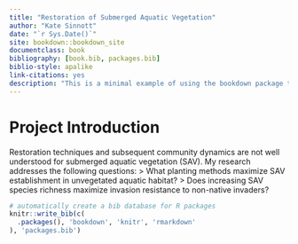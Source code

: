 ```yaml
--- 
title: "Restoration of Submerged Aquatic Vegetation"
author: "Kate Sinnott"
date: "`r Sys.Date()`"
site: bookdown::bookdown_site
documentclass: book
bibliography: [book.bib, packages.bib]
biblio-style: apalike
link-citations: yes
description: "This is a minimal example of using the bookdown package to write a book. The output format for this example is bookdown::gitbook."
---
```


# Project Introduction
Restoration techniques and subsequent community dynamics are not well understood for submerged aquatic vegetation (SAV). My research addresses the following questions: 
> What planting methods maximize SAV establishment in unvegetated aquatic habitat?
> Does increasing SAV species richness maximize invasion resistance to non-native invaders? 

```r
# automatically create a bib database for R packages
knitr::write_bib(c(
  .packages(), 'bookdown', 'knitr', 'rmarkdown'
), 'packages.bib')
```
